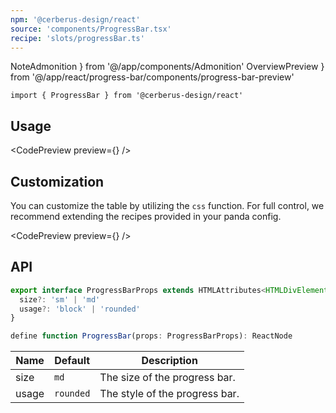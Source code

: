```yaml
---
npm: '@cerberus-design/react'
source: 'components/ProgressBar.tsx'
recipe: 'slots/progressBar.ts'
---
```


  NoteAdmonition
} from '@/app/components/Admonition'
 OverviewPreview
} from '@/app/react/progress-bar/components/progress-bar-preview'

```tsx
import { ProgressBar } from '@cerberus-design/react'
```

## Usage

<CodePreview preview={<OverviewPreview />} />

## Customization

You can customize the table by utilizing the `css` function. For full control, we recommend extending the recipes provided in your panda config.

<CodePreview preview={<OverviewPreview />} />

## API

```ts showLineNumbers=false
export interface ProgressBarProps extends HTMLAttributes<HTMLDivElement> {
  size?: 'sm' | 'md'
  usage?: 'block' | 'rounded'
}

define function ProgressBar(props: ProgressBarProps): ReactNode
````

| Name     | Default | Description                                  |
| -------- | ------- | -------------------------------------------- |
| size |  `md`  | The size of the progress bar. |
| usage |  `rounded`  | The style of the progress bar. |